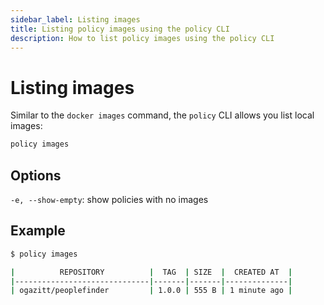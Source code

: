 ```yaml
---
sidebar_label: Listing images
title: Listing policy images using the policy CLI
description: How to list policy images using the policy CLI
---
```


# Listing images

Similar to the `docker images` command, the `policy` CLI allows you list local images:

```bash
policy images
```

## Options

`-e, --show-empty`: show policies with no images

## Example

```bash
$ policy images

|          REPOSITORY          |  TAG  | SIZE  |  CREATED AT  |
|------------------------------|-------|-------|--------------|
| ogazitt/peoplefinder         | 1.0.0 | 555 B | 1 minute ago |
```

